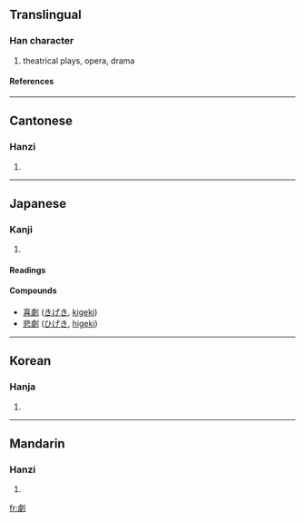 {{see|剧}}

==Translingual==
===Han character===
{{Han char|rad=刀|as=13|sn=15|four=2220<sub>0</sub>|canj=X卜人中弓 (XYOLN), 卜人中弓 (YOLN)}}
# theatrical plays, opera, drama
====References====
{{Han ref|kx=0144.340|dkj=02218|dj=0325.120|hdz=10358.030|uh=5287|ud=21127|bh=BC40|bd=48192}}
----
==Cantonese==
===Hanzi===
{{yue-hanzi|jyut=|y=kek6}}
# {{defn|Cantonese}}
----
== Japanese ==
===Kanji===
{{ja-kanji|grade=|rs=刀13}}
# {{defn|Japanese}} 
====Readings====
{{ja-readings|on=[[げき]] ([[geki]]), [[けき]] ([[keki]]), [[ぎゃく]] ([[gyaku]])|kun=[[はげしい]] ([[hageshii]])}}

====Compounds====
*[[喜劇]] ([[きげき]], [[kigeki]])
*[[悲劇]] ([[ひげき]], [[higeki]])
----
==Korean==
===Hanja===
{{ko-hanja|hangeul=극|rv=geuk|mr=kŭk}}
# {{defn|Korean}}
----
==Mandarin==
===Hanzi===
{{cmn-hanzi|sim=剧|pin=[[jù]] (ju4)|wg=chü<sup>4</sup>}}
# {{defn|Mandarin}}

[[fr:劇]]